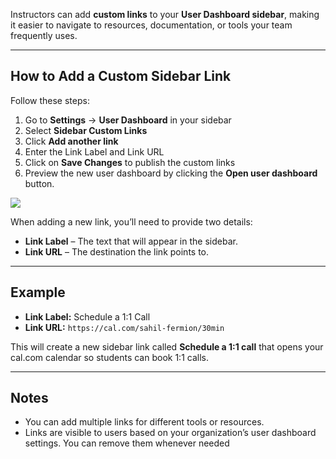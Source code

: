 

Instructors can add **custom links** to your **User Dashboard sidebar**, making it easier to navigate to resources, documentation, or tools your team frequently uses.  

---

## How to Add a Custom Sidebar Link

Follow these steps:

1. Go to **Settings** → **User Dashboard** in your sidebar  
2. Select **Sidebar Custom Links**  
3. Click **Add another link** 
4. Enter the Link Label and Link URL 
5. Click on **Save Changes** to publish the custom links
6. Preview the new user dashboard by clicking the **Open user dashboard** button.

![](https://67d6ad5ef66ee0901532fd2f.storage.fermion.app/public-uncached/object-store-public-files/uploads/02-10-2025/chrome_KmFsFoIpNx.xitykd.png)

When adding a new link, you’ll need to provide two details:

- **Link Label** – The text that will appear in the sidebar.  
- **Link URL** – The destination the link points to.  

---

## Example

- **Link Label:** Schedule a 1:1 Call  
- **Link URL:** `https://cal.com/sahil-fermion/30min`  

This will create a new sidebar link called **Schedule a 1:1 call** that opens your cal.com calendar so students can book 1:1 calls.  

---

## Notes

- You can add multiple links for different tools or resources.  
- Links are visible to users based on your organization’s user dashboard settings. You can remove them whenever needed 

